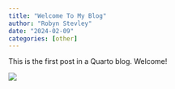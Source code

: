 ```yaml
---
title: "Welcome To My Blog"
author: "Robyn Stevley"
date: "2024-02-09"
categories: [other]
---
```


This is the first post in a Quarto blog. Welcome!

![](thumbnail.jpg)
